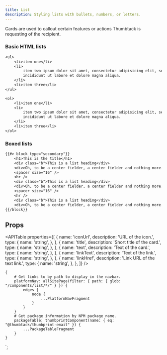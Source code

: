 ```yaml
---
title: List
description: Styling lists with bullets, numbers, or letters.
---
```



<ComponentHeader data={props.data} />

Cards are used to callout certain features or actions Thumbtack is requesting of the recipient.

### Basic HTML lists

```email
<ul>
    <li>item one</li>
    <li>
        item two ipsum dolor sit amet, consectetur adipisicing elit, sed do eiusmod tempor
        incididunt ut labore et dolore magna aliqua.
    </li>
    <li>item three</li>
</ul>
```

```email
<ol>
    <li>item one</li>
    <li>
        item two ipsum dolor sit amet, consectetur adipisicing elit, sed do eiusmod tempor
        incididunt ut labore et dolore magna aliqua.
    </li>
    <li>item three</li>
</ol>
```

### Boxed lists

```email
{{#> block type="secondary"}}
    <h1>This is the title</h1>
    <div class="b">This is a list heading</div>
    <div>Oh, to be a center fielder, a center fielder and nothing more.</div>
    <spacer size="16" />
    <hr />
    <div class="b">This is a list heading</div>
    <div>Oh, to be a center fielder, a center fielder and nothing more.</div>
    <spacer size="16" />
    <hr />
    <div class="b">This is a list heading</div>
    <div>Oh, to be a center fielder, a center fielder and nothing more.</div>
{{/block}}
```

## Props

<APITable
    properties={[
        {
            name: 'iconUrl',
            description: 'URL of the icon.',
            type: {
                name: 'string',
            },
        },
        {
            name: 'title',
            description: 'Short title of the card.',
            type: {
                name: 'string',
            },
        },
        {
            name: 'text',
            description: 'Text of the card.',
            type: {
                name: 'string',
            },
        },
        {
            name: 'linkText',
            description: 'Text of the link.',
            type: {
                name: 'string',
            },
        },
        {
            name: 'linkHref',
            description: 'Link URL of the text link.',
            type: {
                name: 'string',
            },
        },
    ]}
/>

<ComponentFooter data={props.data} />

    {
        # Get links to by path to display in the navbar.
        platformNav: allSitePage(filter: { path: { glob: "/components/list/*/" } }) {
            edges {
                node {
                    ...PlatformNavFragment
                }
            }
        }
        # Get package information by NPM package name.
        packageTable: thumbprintComponent(name: { eq: "@thumbtack/thumbprint-email" }) {
            ...PackageTableFragment
        }
    }
`;
